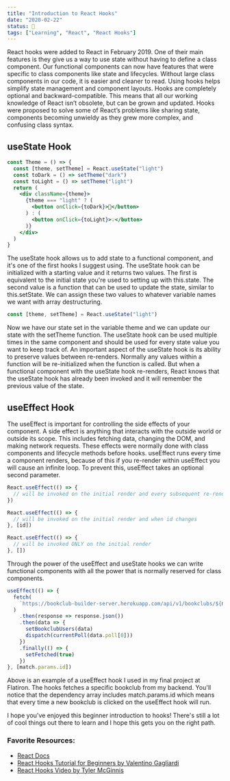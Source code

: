 ```yaml
---
title: "Introduction to React Hooks"
date: "2020-02-22"
status: 🌻
tags: ["Learning", "React", "React Hooks"]
---
```


React hooks were added to React in February 2019. One of their main features is they give us a way to use state without having to define a class component. Our functional components can now have features that were specific to class components like state and lifecycles. Without large class components in our code, it is easier and cleaner to read. Using hooks helps simplify state management and component layouts. Hooks are completely optional and backward-compatible. This means that all our working knowledge of React isn’t obsolete, but can be grown and updated. Hooks were proposed to solve some of React’s problems like sharing state, components becoming unwieldy as they grew more complex, and confusing class syntax.

## useState Hook

```jsx
const Theme = () => {
  const [theme, setTheme] = React.useState("light")
  const toDark = () => setTheme("dark")
  const toLight = () => setTheme("light")
  return (
    <div className={theme}>
      {theme === "light" ? (
        <button onClick={toDark}>🔦</button>
      ) : (
        <button onClick={toLight}>💡</button>
      )}
    </div>
  )
}
```

The useState hook allows us to add state to a functional component, and it's one of the first hooks I suggest using. The useState hook can be initialized with a starting value and it returns two values. The first is equivalent to the initial state you're used to setting up with this.state. The second value is a function that can be used to update the state, similar to this.setState. We can assign these two values to whatever variable names we want with array destructuring.

```jsx
const [theme, setTheme] = React.useState("light")
```

Now we have our state set in the variable theme and we can update our state with the setTheme function. The useState hook can be used multiple times in the same component and should be used for every state value you want to keep track of. An important aspect of the useState hook is its ability to preserve values between re-renders. Normally any values within a function will be re-initialized when the function is called. But when a functional component with the useState hook re-renders, React knows that the useState hook has already been invoked and it will remember the previous value of the state.

## useEffect Hook

The useEffect is important for controlling the side effects of your component. A side effect is anything that interacts with the outside world or outside its scope. This includes fetching data, changing the DOM, and making network requests. These effects were normally done with class components and lifecycle methods before hooks. useEffect runs every time a component renders, because of this if you re-render within useEffect you will cause an infinite loop. To prevent this, useEffect takes an optional second parameter.

```jsx
React.useEffect(() => {
  // will be invoked on the initial render and every subsequent re-render
})

React.useEffect(() => {
  // will be invoked on the initial render and when id changes
}, [id])

React.useEffect(() => {
  // will be invoked ONLY on the initial render
}, [])
```

Through the power of the useEffect and useState hooks we can write functional components with all the power that is normally reserved for class components.

```jsx
useEffect(() => {
  fetch(
    `https://bookclub-builder-server.herokuapp.com/api/v1/bookclubs/${match.params.id}`
  )
    .then(response => response.json())
    .then(data => {
      setBookclubUsers(data)
      dispatch(currentPoll(data.poll[0]))
    })
    .finally(() => {
      setFetched(true)
    })
}, [match.params.id])
```

Above is an example of a useEffect hook I used in my final project at Flatiron. The hooks fetches a specific bookclub from my backend. You'll notice that the dependency array includes match.params.id which means that every time a new bookclub is clicked on the useEffect hook will run.

I hope you've enjoyed this beginner introduction to hooks! There's still a lot of cool things out there to learn and I hope this gets you on the right path.

### Favorite Resources:

- [React Docs](https://reactjs.org/docs/hooks-intro.html)
- [React Hooks Tutorial for Beginners by Valentino Gagliardi](https://www.valentinog.com/blog/hooks/)
- [React Hooks Video by Tyler McGinnis](https://tylermcginnis.com/why-react-hooks/)
